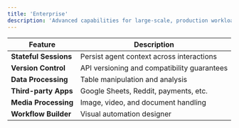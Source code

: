 ```yaml
---
title: 'Enterprise'
description: 'Advanced capabilities for large-scale, production workloads and workflow design.'
---
```


| Feature | Description |
|---------|-------------|
| **Stateful Sessions** | Persist agent context across interactions |
| **Version Control** | API versioning and compatibility guarantees |
| **Data Processing** | Table manipulation and analysis |
| **Third-party Apps** | Google Sheets, Reddit, payments, etc. |
| **Media Processing** | Image, video, and document handling |
| **Workflow Builder** | Visual automation designer | 